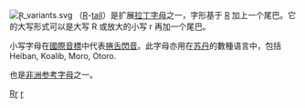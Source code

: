 {{noteTA
|T=ɽ
}}
{{Infobox alphabet|alphabet=拉丁|lc=ɽ|uuc=2C64|ulc=027D|Image=Rtail.svg|imgwidth=100px}}
[[File:Ɽ_variants.svg|thumb]]
{{Unicode|'''Ɽ''', '''ɽ'''}}（[[R|R]]-[[tail|tail]]）是扩展[[拉丁字母|拉丁字母]]之一，字形基于 [[R|R]] 加上一个尾巴。它的大写形式可以是大写 R 或放大的小写 r 再加一个尾巴。

小写字母在[[國際音標|國際音標]]中代表[[捲舌閃音|捲舌閃音]]。此字母亦用在[[苏丹共和国|苏丹]]的數種语言中，包括 Heiban, Koalib, Moro, Otoro.

{{Unicode|ɽ}} 也是[[非洲参考字母|非洲参考字母]]之一。
{{clear}}
{{字母R}}
{{Latin alphabet}}

[[Category:衍生拉丁字母|Rɽ]]
[[Category:音標符號|ɽ]]